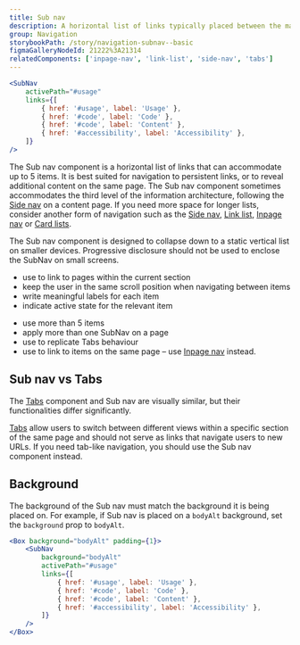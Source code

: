 ```yaml
---
title: Sub nav
description: A horizontal list of links typically placed between the main navigation and page content.
group: Navigation
storybookPath: /story/navigation-subnav--basic
figmaGalleryNodeId: 21222%3A21314
relatedComponents: ['inpage-nav', 'link-list', 'side-nav', 'tabs']
---
```


```jsx live
<SubNav
	activePath="#usage"
	links={[
		{ href: '#usage', label: 'Usage' },
		{ href: '#code', label: 'Code' },
		{ href: '#code', label: 'Content' },
		{ href: '#accessibility', label: 'Accessibility' },
	]}
/>
```

The Sub nav component is a horizontal list of links that can accommodate up to 5 items. It is best suited for navigation to persistent links, or to reveal additional content on the same page. The Sub nav component sometimes accommodates the third level of the information architecture, following the [Side nav](/components/side-nav) on a content page. If you need more space for longer lists, consider another form of navigation such as the [Side nav](/components/side-nav), [Link list](/components/link-list), [Inpage nav](/components/inpage-nav) or [Card lists](/components/card#card-lists).

The Sub nav component is designed to collapse down to a static vertical list on smaller devices. Progressive disclosure should not be used to enclose the SubNav on small screens.

<DoHeading />

- use to link to pages within the current section
- keep the user in the same scroll position when navigating between items
- write meaningful labels for each item
- indicate active state for the relevant item

<DontHeading />

- use more than 5 items
- apply more than one SubNav on a page
- use to replicate Tabs behaviour
- use to link to items on the same page – use [Inpage nav](/components/inpage-nav) instead.

## Sub nav vs Tabs

The [Tabs](/components/tabs) component and Sub nav are visually similar, but their functionalities differ significantly.

[Tabs](/components/tabs) allow users to switch between different views within a specific section of the same page and should not serve as links that navigate users to new URLs. If you need tab-like navigation, you should use the Sub nav component instead.

## Background

The background of the Sub nav must match the background it is being placed on. For example, if Sub nav is placed on a `bodyAlt` background, set the `background` prop to `bodyAlt`.

```jsx live
<Box background="bodyAlt" padding={1}>
	<SubNav
		background="bodyAlt"
		activePath="#usage"
		links={[
			{ href: '#usage', label: 'Usage' },
			{ href: '#code', label: 'Code' },
			{ href: '#code', label: 'Content' },
			{ href: '#accessibility', label: 'Accessibility' },
		]}
	/>
</Box>
```
